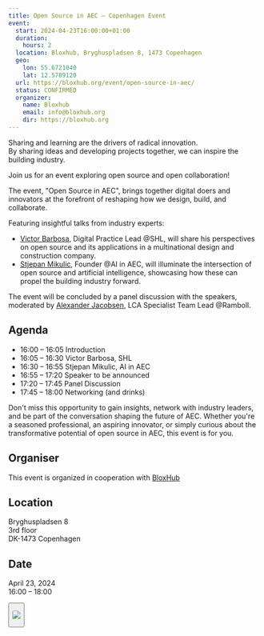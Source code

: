 ```yaml
---
title: Open Source in AEC – Copenhagen Event
event:
  start: 2024-04-23T16:00:00+01:00
  duration:
    hours: 2
  location: Bloxhub, Bryghuspladsen 8, 1473 Copenhagen
  geo:
    lon: 55.6721040
    lat: 12.5789120
  url: https://bloxhub.org/event/open-source-in-aec/
  status: CONFIRMED
  organizer:
    name: Bloxhub
    email: info@bloxhub.org
    dir: https://bloxhub.org
---
```


Sharing and learning are the drivers of radical innovation.<br />
By sharing ideas and developing projects together, we can inspire the building industry.

Join us for an event exploring open source and open collaboration!

The event, "Open Source in AEC", brings together digital doers and innovators at the forefront of reshaping how we design, build, and collaborate.

Featuring insightful talks from industry experts:

- [Victor Barbosa](https://www.linkedin.com/in/victorwanderley/), Digital Practice Lead @SHL, will share his perspectives on open source and its applications in a multinational design and construction company.
- [Stjepan Mikulic](https://www.linkedin.com/in/stjepanmikulic/), Founder @AI in AEC, will illuminate the intersection of open source and artificial intelligence, showcasing how these can propel the building industry forward.

The event will be concluded by a panel discussion with the speakers, moderated by [Alexander Jacobsen](https://www.linkedin.com/in/alexandermjacobson/), LCA Specialist Team Lead @Ramboll.

## Agenda

- 16:00 – 16:05 Introduction
- 16:05 – 16:30 Victor Barbosa, SHL
- 16:30 – 16:55 Stjepan Mikulic, AI in AEC
- 16:55 – 17:20 Speaker to be announced
- 17:20 – 17:45 Panel Discussion
- 17:45 – 18:00 Networking (and drinks)

Don't miss this opportunity to gain insights, network with industry leaders, and be part of the conversation shaping the future of AEC. Whether you're a seasoned professional, an aspiring innovator, or simply curious about the transformative potential of open source in AEC, this event is for you.

## Organiser

This event is organized in cooperation with [BloxHub](https://bloxhub.org/)

## Location

Bryghuspladsen 8<br />
3rd floor<br />
DK-1473 Copenhagen

## Date

April 23, 2024<br />
16:00 – 18:00

<Button
  href="https://bloxhub.org/event/open-source-in-aec/"
  label="Sign up here"
  type="primary"
  icon="right"
/>

![](/images/events/20240423-open-source-in-aec-copenhagen-event.svg)
